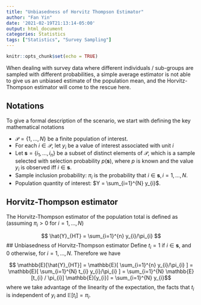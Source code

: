 ```yaml
---
title: "Unbiasedness of Horvitz Thompson Estimator"
author: "Fan Yin"
date: '2021-02-19T21:13:14-05:00'
output: html_document
categories: Statistics
tags: ["Statistics", "Survey Sampling"]
---
```


```r
knitr::opts_chunk$set(echo = TRUE)
```
<script src="https://cdnjs.cloudflare.com/ajax/libs/mathjax/2.7.5/MathJax.js?config=TeX-AMS_CHTML.js"></script>

When dealing with survey data where different individuals / sub-groups are sampled with different probabilities, a simple average estimator is not able to give us an unbiased estimate of the population mean, and the Horvitz-Thompson estimator will come to the rescue here.

## Notations
To give a formal description of the scenario, we start with defining the key mathematical notations

* $\mathcal{P} = \{1, \ldots, N \}$ be a finite population of interest.
* For each $i \in \mathcal{P}$, let $y_{i}$ be a value of interest associated with unit $i$
* Let $\mathbf{s} = \{i_{1}, ..., i_{n} \}$ be a subset of distinct elements of $\mathcal{P}$, which is a sample selected with selection probability $p(\mathbf{s})$, where $p$ is known and the value $y_{i}$ is observed iff $i \in \mathbf{s}$. 
* Sample inclusion probability: $\pi_{i}$ is the probability that $i \in \mathbf{s}, i=1,\ldots,N$. 
* Population quantity of interest: $Y = \sum_{i=1}^{N} y_{i}$. 

## Horvitz-Thompson estimator
The Horvitz-Thompson estimator of the population total is defined as (assuming $\pi_{i} > 0$ for $i=1,\ldots,N$)

$$ \hat{Y}_{HT} = \sum_{i=1}^{n} y_{i}/\pi_{i} $$
## Unbiasedness of Horvitz-Thompson estimator
Define $t_{i} = 1$ if $i \in \mathbf{s}$, and $0$ otherwise, for $i=1, \ldots, N$. Therefore we have

$$ \mathbb{E}[\hat{Y}_{HT}] = \mathbb{E}[ \sum_{i=1}^{n} y_{i}/\pi_{i} ] = \mathbb{E}[ \sum_{i=1}^{N} t_{i} y_{i}/\pi_{i} ] = \sum_{i=1}^{N} \mathbb{E}[t_{i} / \pi_{i}] \mathbb{E}[y_{i}] = \sum_{i=1}^{N} y_{i}$$
where we take advantage of the linearity of the expectation, the facts that $t_{i}$ is independent of $y_{i}$ and $\mathbb{E}[t_{i}] = \pi_{i}$. 